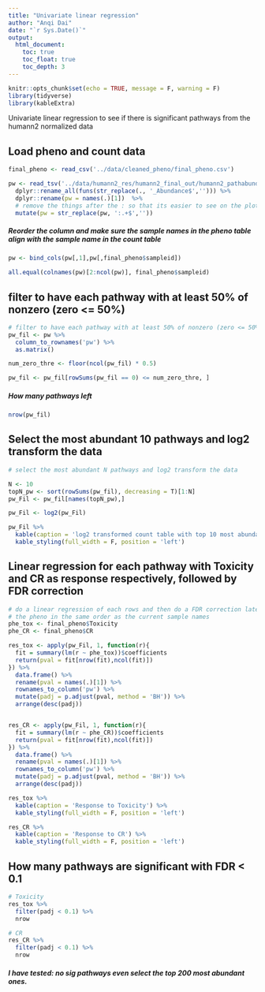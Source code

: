```yaml
---
title: "Univariate linear regression"
author: "Anqi Dai"
date: "`r Sys.Date()`"
output:
  html_document:
    toc: true
    toc_float: true
    toc_depth: 3
---
```


```r
knitr::opts_chunk$set(echo = TRUE, message = F, warning = F)
library(tidyverse)
library(kableExtra)
```

Univariate linear regression to see if there is significant pathways from the humann2 normalized data

## Load pheno and count data 

```r
final_pheno <- read_csv('../data/cleaned_pheno/final_pheno.csv')

pw <- read_tsv('../data/humann2_res/humann2_final_out/humann2_pathabundance_cpm_unstratified.tsv') %>% 
  dplyr::rename_all(funs(str_replace(., '_Abundance$',''))) %>% 
  dplyr::rename(pw = names(.)[1])  %>% 
  # remove the things after the : so that its easier to see on the plot(the pathway name)
  mutate(pw = str_replace(pw, ':.+$','')) 
```

##### Reorder the column and make sure the sample names in the pheno table align with the sample name in the count table

```r
pw <- bind_cols(pw[,1],pw[,final_pheno$sampleid])

all.equal(colnames(pw)[2:ncol(pw)], final_pheno$sampleid)
```

## filter to have each pathway with at least 50% of nonzero (zero <= 50%)

```r
# filter to have each pathway with at least 50% of nonzero (zero <= 50%)
pw_fil <- pw %>% 
  column_to_rownames('pw') %>% 
  as.matrix() 

num_zero_thre <- floor(ncol(pw_fil) * 0.5)

pw_fil <- pw_fil[rowSums(pw_fil == 0) <= num_zero_thre, ]

```

##### How many pathways left

```r
nrow(pw_fil)
```

## Select the most abundant 10 pathways and log2 transform the data

```r
# select the most abundant N pathways and log2 transform the data

N <- 10
topN_pw <- sort(rowSums(pw_fil), decreasing = T)[1:N]
pw_Fil <- pw_fil[names(topN_pw),]

pw_Fil <- log2(pw_Fil)

pw_Fil %>% 
  kable(caption = 'log2 transformed count table with top 10 most abundant pathways') %>% 
  kable_styling(full_width = F, position = 'left')
```

## Linear regression for each pathway with Toxicity and CR as response respectively, followed by FDR correction

```r
# do a linear regression of each rows and then do a FDR correction later
# the pheno in the same order as the current sample names 
phe_tox <- final_pheno$Toxicity
phe_CR <- final_pheno$CR

res_tox <- apply(pw_Fil, 1, function(r){
  fit = summary(lm(r ~ phe_tox))$coefficients
  return(pval = fit[nrow(fit),ncol(fit)])
}) %>% 
  data.frame() %>% 
  rename(pval = names(.)[1]) %>% 
  rownames_to_column('pw') %>% 
  mutate(padj = p.adjust(pval, method = 'BH')) %>% 
  arrange(desc(padj))


res_CR <- apply(pw_Fil, 1, function(r){
  fit = summary(lm(r ~ phe_CR))$coefficients
  return(pval = fit[nrow(fit),ncol(fit)])
}) %>% 
  data.frame() %>% 
  rename(pval = names(.)[1]) %>% 
  rownames_to_column('pw') %>% 
  mutate(padj = p.adjust(pval, method = 'BH')) %>% 
  arrange(desc(padj))

res_tox %>% 
  kable(caption = 'Response to Toxicity') %>% 
  kable_styling(full_width = F, position = 'left')

res_CR %>% 
  kable(caption = 'Response to CR') %>% 
  kable_styling(full_width = F, position = 'left')
```

## How many pathways are significant with FDR < 0.1

```r
# Toxicity
res_tox %>% 
  filter(padj < 0.1) %>% 
  nrow

# CR
res_CR %>% 
  filter(padj < 0.1) %>% 
  nrow

```


##### I have tested: no sig pathways even select the top 200 most abundant ones.